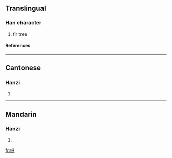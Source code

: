 {{see|樅}}

==Translingual==
===Han character===
{{Han char|rn=75|rad=木|as=04|sn=8|four=|canj=木人人 (DOO), X木人人 (XDOO)}}
# fir tree
====References====
{{Han ref|kx=0516.130|dkj=14558|hdz=21173.010|uh=679E|ud=26526}}

----
==Cantonese==
===Hanzi===
{{yue-hanzi|jyut=|y=chung1}}
# {{defn|Cantonese}}

----
==Mandarin==
===Hanzi===
{{cmn-hanzi|tra=樅|pin=[[cōng]] ([[cong1]]), [[zōng]] ([[zong1]])|wg=ts'ung<sup>1</sup>, tsung<sup>1</sup>}}
# {{defn|Mandarin}}

[[fr:枞]]